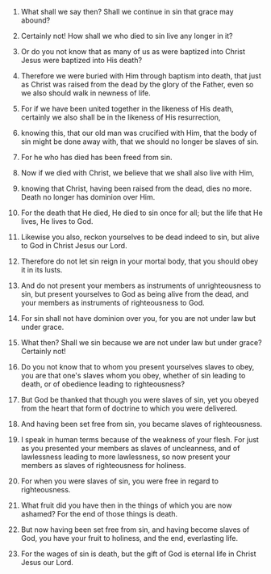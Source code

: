
1. What shall we say then? Shall we continue in sin that grace may abound?

2. Certainly not! How shall we who died to sin live any longer in it?

3. Or do you not know that as many of us as were baptized into Christ Jesus were baptized into His death?

4. Therefore we were buried with Him through baptism into death, that just as Christ was raised from the dead by the glory of the Father, even so we also should walk in newness of life.

5. For if we have been united together in the likeness of His death, certainly we also shall be in the likeness of His resurrection,

6. knowing this, that our old man was crucified with Him, that the body of sin might be done away with, that we should no longer be slaves of sin.

7. For he who has died has been freed from sin.

8. Now if we died with Christ, we believe that we shall also live with Him,

9. knowing that Christ, having been raised from the dead, dies no more. Death no longer has dominion over Him.

10. For the death that He died, He died to sin once for all; but the life that He lives, He lives to God.

11. Likewise you also, reckon yourselves to be dead indeed to sin, but alive to God in Christ Jesus our Lord.

12. Therefore do not let sin reign in your mortal body, that you should obey it in its lusts.

13. And do not present your members as instruments of unrighteousness to sin, but present yourselves to God as being alive from the dead, and your members as instruments of righteousness to God.

14. For sin shall not have dominion over you, for you are not under law but under grace.

15. What then? Shall we sin because we are not under law but under grace? Certainly not!

16. Do you not know that to whom you present yourselves slaves to obey, you are that one's slaves whom you obey, whether of sin leading to death, or of obedience leading to righteousness?

17. But God be thanked that though you were slaves of sin, yet you obeyed from the heart that form of doctrine to which you were delivered.

18. And having been set free from sin, you became slaves of righteousness.

19. I speak in human terms because of the weakness of your flesh. For just as you presented your members as slaves of uncleanness, and of lawlessness leading to more lawlessness, so now present your members as slaves of righteousness for holiness.

20. For when you were slaves of sin, you were free in regard to righteousness.

21. What fruit did you have then in the things of which you are now ashamed? For the end of those things is death.

22. But now having been set free from sin, and having become slaves of God, you have your fruit to holiness, and the end, everlasting life.

23. For the wages of sin is death, but the gift of God is eternal life in Christ Jesus our Lord.


